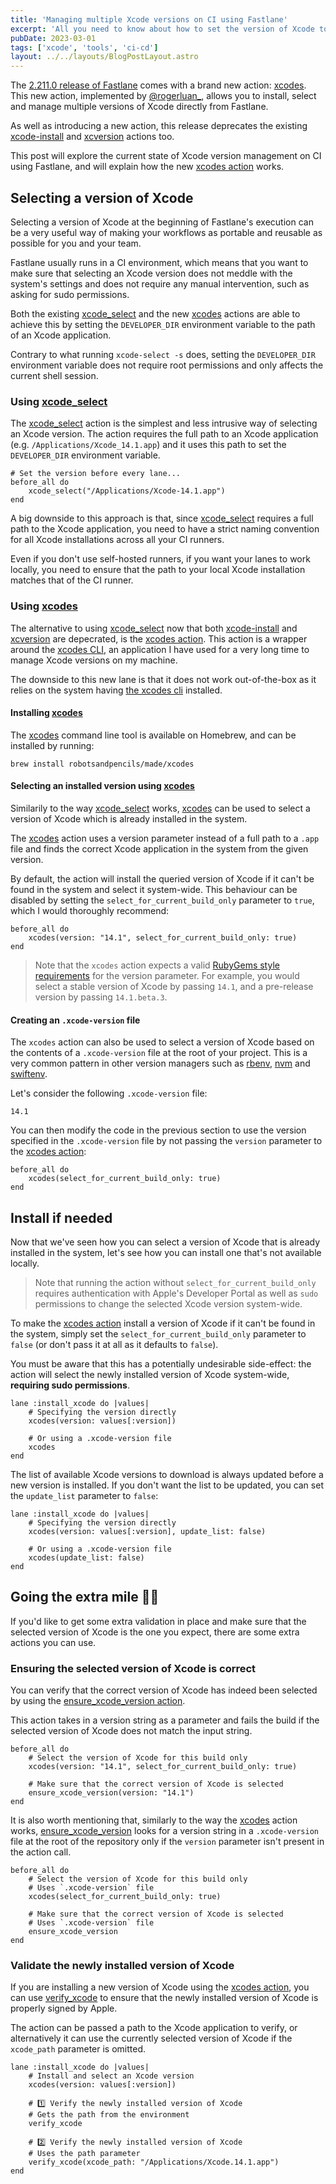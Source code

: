```yaml
---
title: 'Managing multiple Xcode versions on CI using Fastlane'
excerpt: 'All you need to know about how to set the version of Xcode to use on CI using Fastlane.'
pubDate: 2023-03-01
tags: ['xcode', 'tools', 'ci-cd']
layout: ../../layouts/BlogPostLayout.astro
---
```



The [2.211.0 release of Fastlane](https://github.com/fastlane/fastlane/releases/tag/2.211.0) comes with a brand new action: [xcodes](https://docs.fastlane.tools/actions/xcodes). This new action, implemented by [@rogerluan\_](https://twitter.com/rogerluan_), allows you to install, select and manage multiple versions of Xcode directly from Fastlane.

As well as introducing a new action, this release deprecates the existing [xcode-install](http://docs.fastlane.tools/actions/xcode_install) and [xcversion](https://docs.fastlane.tools/actions/xcversion) actions too.

This post will explore the current state of Xcode version management on CI using Fastlane, and will explain how the new [xcodes action](https://docs.fastlane.tools/actions/xcodes) works.

## Selecting a version of Xcode

Selecting a version of Xcode at the beginning of Fastlane's execution can be a very useful way of making your workflows as portable and reusable as possible for you and your team.

Fastlane usually runs in a CI environment, which means that you want to make sure that selecting an Xcode version does not meddle with the system's settings and does not require any manual intervention, such as asking for sudo permissions.

Both the existing [xcode_select](http://docs.fastlane.tools/actions/xcode_select) and the new [xcodes](https://docs.fastlane.tools/actions/xcodes) actions are able to achieve this by setting the `DEVELOPER_DIR` environment variable to the path of an Xcode application.

Contrary to what running `xcode-select -s` does, setting the `DEVELOPER_DIR` environment variable does not require root permissions and only affects the current shell session.

### Using [xcode_select](http://docs.fastlane.tools/actions/xcode_select)

The [xcode_select](http://docs.fastlane.tools/actions/xcode_select) action is the simplest and less intrusive way of selecting an Xcode version. The action requires the full path to an Xcode application (e.g. `/Applications/Xcode_14.1.app`) and it uses this path to set the `DEVELOPER_DIR` environment variable.

```ruby:fastlane/Fastfile
# Set the version before every lane...
before_all do
    xcode_select("/Applications/Xcode-14.1.app")
end
```

A big downside to this approach is that, since [xcode_select](http://docs.fastlane.tools/actions/xcode_select) requires a full path to the Xcode application, you need to have a strict naming convention for all Xcode installations across all your CI runners.

Even if you don't use self-hosted runners, if you want your lanes to work locally, you need to ensure that the path to your local Xcode installation matches that of the CI runner.

### Using [xcodes](https://docs.fastlane.tools/actions/xcodes)

The alternative to using [xcode_select](http://docs.fastlane.tools/actions/xcode_select) now that both [xcode-install](http://docs.fastlane.tools/actions/xcode_install) and [xcversion](http://docs.fastlane.tools/actions/xcversion) are depecrated, is the [xcodes action](https://docs.fastlane.tools/actions/xcodes). This action is a wrapper around the [xcodes CLI](https://github.com/RobotsAndPencils/xcodes), an application I have used for a very long time to manage Xcode versions on my machine.

The downside to this new lane is that it does not work out-of-the-box as it relies on the system having [the xcodes cli](https://github.com/RobotsAndPencils/xcodes) installed.

#### Installing [xcodes](https://docs.fastlane.tools/actions/xcodes)

The [xcodes](https://docs.fastlane.tools/actions/xcodes) command line tool is available on Homebrew, and can be installed by running:

```bash:Terminal
brew install robotsandpencils/made/xcodes
```

#### Selecting an installed version using [xcodes](https://docs.fastlane.tools/actions/xcodes)

Similarily to the way [xcode_select](http://docs.fastlane.tools/actions/xcode_select) works, [xcodes](https://docs.fastlane.tools/actions/xcodes) can be used to select a version of Xcode which is already installed in the system.

The [xcodes](https://docs.fastlane.tools/actions/xcodes) action uses a version parameter instead of a full path to a `.app` file and finds the correct Xcode application in the system from the given version.

By default, the action will install the queried version of Xcode if it can't be found in the system and select it system-wide. This behaviour can be disabled by setting the `select_for_current_build_only` parameter to `true`, which I would thoroughly recommend:

```ruby:fastlane/Fastfile
before_all do
    xcodes(version: "14.1", select_for_current_build_only: true)
end
```

> Note that the `xcodes` action expects a valid [RubyGems style requirements](https://guides.rubygems.org/releasing-rubygems) for the version parameter. For example, you would select a stable version of Xcode by passing `14.1`, and a pre-release version by passing `14.1.beta.3`.

#### Creating an `.xcode-version` file

The `xcodes` action can also be used to select a version of Xcode based on the contents of a `.xcode-version` file at the root of your project. This is a very common pattern in other version managers such as [rbenv](https://github.com/rbenv/rbenv), [nvm](https://github.com/nvm-sh/nvm) and [swiftenv](https://github.com/kylef/swiftenv).

Let's consider the following `.xcode-version` file:

```plaintext:.xcode-version
14.1
```

You can then modify the code in the previous section to use the version specified in the `.xcode-version` file by not passing the `version` parameter to the [xcodes action](https://docs.fastlane.tools/actions/xcodes):

```ruby:fastlane/Fastfile
before_all do
    xcodes(select_for_current_build_only: true)
end
```

## Install if needed

Now that we've seen how you can select a version of Xcode that is already installed in the system, let's see how you can install one that's not available locally.

> Note that running the action without `select_for_current_build_only` requires authentication with Apple's Developer Portal as well as `sudo` permissions to change the selected Xcode version system-wide.

To make the [xcodes action](https://docs.fastlane.tools/actions/xcodes) install a version of Xcode if it can't be found in the system, simply set the `select_for_current_build_only` parameter to `false` (or don't pass it at all as it defaults to `false`).

You must be aware that this has a potentially undesirable side-effect: the action will select the newly installed version of Xcode system-wide, **requiring sudo permissions**.

```ruby:fastlane/Fastfile
lane :install_xcode do |values|
    # Specifying the version directly
    xcodes(version: values[:version])

    # Or using a .xcode-version file
    xcodes
end
```

The list of available Xcode versions to download is always updated before a new version is installed. If you don't want the list to be updated, you can set the `update_list` parameter to `false`:

```ruby:fastlane/Fastfile
lane :install_xcode do |values|
    # Specifying the version directly
    xcodes(version: values[:version], update_list: false)

    # Or using a .xcode-version file
    xcodes(update_list: false)
end
```

## Going the extra mile 🏃‍♂️

If you'd like to get some extra validation in place and make sure that the selected version of Xcode is the one you expect, there are some extra actions you can use.

### Ensuring the selected version of Xcode is correct

You can verify that the correct version of Xcode has indeed been selected by using the [ensure_xcode_version action](https://docs.fastlane.tools/actions/ensure_xcode_version).

This action takes in a version string as a parameter and fails the build if the selected version of Xcode does not match the input string.

```ruby:fastlane/Fastfile
before_all do
    # Select the version of Xcode for this build only
    xcodes(version: "14.1", select_for_current_build_only: true)

    # Make sure that the correct version of Xcode is selected
    ensure_xcode_version(version: "14.1")
end
```

It is also worth mentioning that, similarly to the way the [xcodes](https://docs.fastlane.tools/actions/xcodes) action works, [ensure_xcode_version](https://docs.fastlane.tools/actions/ensure_xcode_version) looks for a version string in a `.xcode-version` file at the root of the repository only if the `version` parameter isn't present in the action call.

```ruby:fastlane/Fastfile
before_all do
    # Select the version of Xcode for this build only
    # Uses `.xcode-version` file
    xcodes(select_for_current_build_only: true)

    # Make sure that the correct version of Xcode is selected
    # Uses `.xcode-version` file
    ensure_xcode_version
end
```

### Validate the newly installed version of Xcode

If you are installing a new version of Xcode using the [xcodes action](https://docs.fastlane.tools/actions/xcodes), you can use [verify_xcode](http://docs.fastlane.tools/actions/verify_xcode) to ensure that the newly installed version of Xcode is properly signed by Apple.

The action can be passed a path to the Xcode application to verify, or alternatively it can use the currently selected version of Xcode if the `xcode_path` parameter is omitted.

```ruby:fastlane/Fastfile
lane :install_xcode do |values|
    # Install and select an Xcode version
    xcodes(version: values[:version])

    # 1️⃣ Verify the newly installed version of Xcode
    # Gets the path from the environment
    verify_xcode

    # 2️⃣ Verify the newly installed version of Xcode
    # Uses the path parameter
    verify_xcode(xcode_path: "/Applications/Xcode.14.1.app")
end
```
